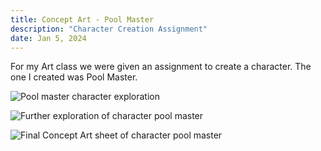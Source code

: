 ```yaml
---
title: Concept Art - Pool Master
description: "Character Creation Assignment"
date: Jan 5, 2024
---
```


For my Art class we were given an assignment to create a character. The one I created was Pool Master. 



<Image
        src="/images/pool-master/pool-master-exploration.png"
        alt="Pool master character exploration"
        width={5887} 
        height={3232}
      />


<Image
        src="/images/pool-master/pool-master-refined.png"
        alt="Further exploration of character pool master"
        width={3167} 
        height={3534}
      />


<Image
        src="/images/pool-master/pool-master-concept-final.png"
        alt="Final Concept Art sheet of character pool master"
        width={5559} 
        height={3130}
      />
